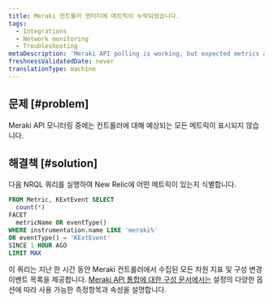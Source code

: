 ```yaml
---
title: Meraki 컨트롤러 엔터티에 메트릭이 누락되었습니다.
tags:
  - Integrations
  - Network monitoring
  - Troubleshooting
metaDescription: 'Meraki API polling is working, but expected metrics are missing.'
freshnessValidatedDate: never
translationType: machine
---
```


## 문제 [#problem]

Meraki API 모니터링 중에는 컨트롤러에 대해 예상되는 모든 메트릭이 표시되지 않습니다.

## 해결책 [#solution]

다음 NRQL 쿼리를 실행하여 New Relic에 어떤 메트릭이 있는지 식별합니다.

```sql
FROM Metric, KExtEvent SELECT
  count(*)
FACET
  metricName OR eventType()
WHERE instrumentation.name LIKE 'meraki%'
OR eventType() = 'KExtEvent'
SINCE 1 HOUR AGO
LIMIT MAX
```

이 쿼리는 지난 한 시간 동안 Meraki 컨트롤러에서 수집된 모든 차원 지표 및 구성 변경 이벤트 목록을 제공합니다. [Meraki API 통합에 대한 구성 문서에서는](/docs/network-performance-monitoring/advanced/advanced-config/#meraki) 설정의 다양한 옵션에 따라 사용 가능한 측정항목과 속성을 설명합니다.